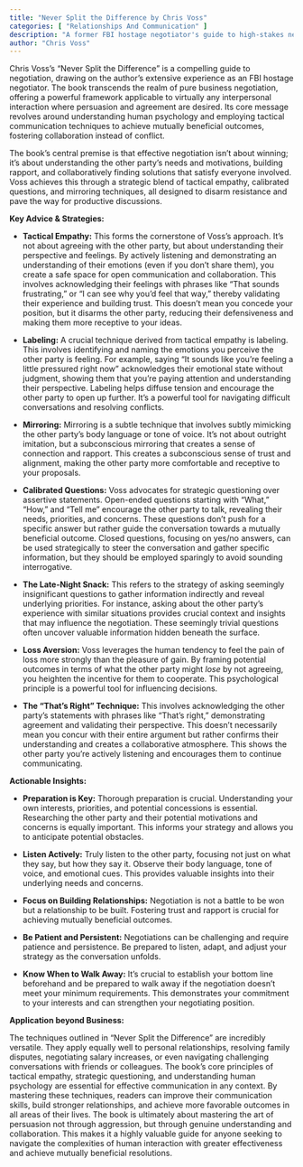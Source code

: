 ```yaml
---
title: "Never Split the Difference by Chris Voss"
categories: [ "Relationships And Communication" ]
description: "A former FBI hostage negotiator's guide to high-stakes negotiations"
author: "Chris Voss"
---
```

Chris Voss's "Never Split the Difference" is a compelling guide to negotiation, drawing on the author's extensive experience as an FBI hostage negotiator.  The book transcends the realm of pure business negotiation, offering a powerful framework applicable to virtually any interpersonal interaction where persuasion and agreement are desired.  Its core message revolves around understanding human psychology and employing tactical communication techniques to achieve mutually beneficial outcomes, fostering collaboration instead of conflict.

The book's central premise is that effective negotiation isn't about winning; it's about understanding the other party's needs and motivations, building rapport, and collaboratively finding solutions that satisfy everyone involved. Voss achieves this through a strategic blend of tactical empathy, calibrated questions, and mirroring techniques, all designed to disarm resistance and pave the way for productive discussions.

**Key Advice & Strategies:**

* **Tactical Empathy:**  This forms the cornerstone of Voss's approach.  It's not about agreeing with the other party, but about understanding their perspective and feelings.  By actively listening and demonstrating an understanding of their emotions (even if you don't share them), you create a safe space for open communication and collaboration.  This involves acknowledging their feelings with phrases like "That sounds frustrating," or "I can see why you'd feel that way," thereby validating their experience and building trust.  This doesn't mean you concede your position, but it disarms the other party, reducing their defensiveness and making them more receptive to your ideas.

* **Labeling:**  A crucial technique derived from tactical empathy is labeling. This involves identifying and naming the emotions you perceive the other party is feeling. For example, saying "It sounds like you're feeling a little pressured right now" acknowledges their emotional state without judgment, showing them that you're paying attention and understanding their perspective. Labeling helps diffuse tension and encourage the other party to open up further.  It’s a powerful tool for navigating difficult conversations and resolving conflicts.

* **Mirroring:**  Mirroring is a subtle technique that involves subtly mimicking the other party's body language or tone of voice. It's not about outright imitation, but a subconscious mirroring that creates a sense of connection and rapport. This creates a subconscious sense of trust and alignment, making the other party more comfortable and receptive to your proposals.

* **Calibrated Questions:**  Voss advocates for strategic questioning over assertive statements. Open-ended questions starting with "What," "How," and "Tell me" encourage the other party to talk, revealing their needs, priorities, and concerns. These questions don't push for a specific answer but rather guide the conversation towards a mutually beneficial outcome.  Closed questions, focusing on yes/no answers, can be used strategically to steer the conversation and gather specific information, but they should be employed sparingly to avoid sounding interrogative.

* **The Late-Night Snack:**  This refers to the strategy of asking seemingly insignificant questions to gather information indirectly and reveal underlying priorities.  For instance,  asking about the other party's experience with similar situations provides crucial context and insights that may influence the negotiation.  These seemingly trivial questions often uncover valuable information hidden beneath the surface.

* **Loss Aversion:**  Voss leverages the human tendency to feel the pain of loss more strongly than the pleasure of gain.  By framing potential outcomes in terms of what the other party might *lose* by not agreeing, you heighten the incentive for them to cooperate. This psychological principle is a powerful tool for influencing decisions.


* **The "That's Right" Technique:**  This involves acknowledging the other party's statements with phrases like "That's right," demonstrating agreement and validating their perspective.  This doesn't necessarily mean you concur with their entire argument but rather confirms their understanding and creates a collaborative atmosphere.  This shows the other party you're actively listening and encourages them to continue communicating.

**Actionable Insights:**

* **Preparation is Key:**  Thorough preparation is crucial. Understanding your own interests, priorities, and potential concessions is essential.  Researching the other party and their potential motivations and concerns is equally important. This informs your strategy and allows you to anticipate potential obstacles.

* **Listen Actively:**  Truly listen to the other party, focusing not just on what they say, but how they say it. Observe their body language, tone of voice, and emotional cues.  This provides valuable insights into their underlying needs and concerns.

* **Focus on Building Relationships:**  Negotiation is not a battle to be won but a relationship to be built. Fostering trust and rapport is crucial for achieving mutually beneficial outcomes.

* **Be Patient and Persistent:**  Negotiations can be challenging and require patience and persistence. Be prepared to listen, adapt, and adjust your strategy as the conversation unfolds.

* **Know When to Walk Away:**  It’s crucial to establish your bottom line beforehand and be prepared to walk away if the negotiation doesn't meet your minimum requirements. This demonstrates your commitment to your interests and can strengthen your negotiating position.


**Application beyond Business:**

The techniques outlined in "Never Split the Difference" are incredibly versatile.  They apply equally well to personal relationships, resolving family disputes, negotiating salary increases, or even navigating challenging conversations with friends or colleagues.  The book's core principles of tactical empathy, strategic questioning, and understanding human psychology are essential for effective communication in any context.  By mastering these techniques, readers can improve their communication skills, build stronger relationships, and achieve more favorable outcomes in all areas of their lives.  The book is ultimately about mastering the art of persuasion not through aggression, but through genuine understanding and collaboration.  This makes it a highly valuable guide for anyone seeking to navigate the complexities of human interaction with greater effectiveness and achieve mutually beneficial resolutions.

